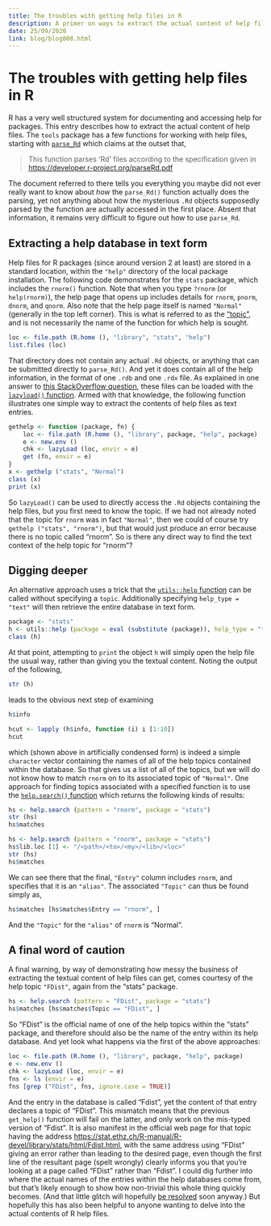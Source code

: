 ```yaml
---
title: The troubles with getting help files in R
description: A primer on ways to extract the actual content of help files. Because one day people will hopefully start text-mining these things, and show us all sorts of things we never knew about the people who make R packages. When they do, this entry will hopefully help.
date: 25/09/2020
link: blog/blog008.html
---
```


# The troubles with getting help files in R

R has a very well structured system for documenting and accessing help for
packages. This entry describes how to extract the actual content of help files.
The `tools` package has a few functions for working with help files, starting
with
[`parse_Rd`](https://stat.ethz.ch/R-manual/R-patched/library/tools/html/parse_Rd.html)
which claims at the outset that,

> This function parses ‘Rd’ files according to the specification given in [https://developer.r-project.org/parseRd.pdf](https://developer.r-project.org/parseRd.pdf)

The document referred to there tells you everything you maybe did not ever
really want to know about *how* the `parse_Rd()` function actually does the
parsing, yet not anything about how the mysterious `.Rd` objects supposedly
parsed by the function are actually accessed in the first place. Absent that
information, it remains very difficult to figure out how to use `parse_Rd`.

## Extracting a help database in text form

Help files for R packages (since around version 2 at least) are stored in
a standard location, within the `"help"` directory of the local package
installation. The following code demonstrates for the `stats` package, which
includes the `rnorm()` function. Note that when you type `?rnorm` (or
`help(rnorm)`), the help page that opens up includes details for `rnorm`,
`pnorm`, `dnorm`, and `qnorm`. Also note that the help page itself is named
`"Normal"` (generally in the top left corner). This is what is referred to as
the
["topic"](https://cran.r-project.org/doc/manuals/R-exts.html#Documenting-functions),
and is not necessarily the name of the function for which help is sought.

```r
loc <- file.path (R.home (), "library", "stats", "help")
list.files (loc)
```

That directory does not contain any actual `.Rd` objects, or anything that can
be submitted directly to `parse_Rd()`. And yet it does contain all of the help
information, in the format of one `.rdb` and one `.rdx` file. As explained in
one answer to [this StackOverflow question](
https://stackoverflow.com/questions/46184224/how-to-open-rdb-file-using-r),
these files can be loaded with the [`lazyload()`
function](https://stat.ethz.ch/R-manual/R-devel/library/base/html/lazyload.html).
Armed with that knowledge, the following function illustrates one simple way to
extract the contents of help files as text entries.

```r
gethelp <- function (package, fn) {
    loc <- file.path (R.home (), "library", package, "help", package)
    e <- new.env ()
    chk <- lazyLoad (loc, envir = e)
    get (fn, envir = e)
}
x <- gethelp ("stats", "Normal")
class (x)
print (x)
```

So `lazyLoad()` can be used to directly access the `.Rd` objects containing the
help files, but you first need to know the topic. If we had not already noted
that the topic for `rnorm` was in fact `"Normal"`, then we could of course try
`gethelp ("stats", "rnorm")`, but that would just produce an error because
there is no topic called "rnorm". So is there any direct way to find the text
context of the help topic for "rnorm"?


## Digging deeper

An alternative approach uses a trick that the [`utils::help`
function](https://stat.ethz.ch/R-manual/R-devel/library/utils/html/help.html)
can be called without specifying a `topic`. Additionally specifying `help_type
= "text"` will then retrieve the entire database in text form.

```r
package <- "stats"
h <- utils::help (package = eval (substitute (package)), help_type = "text")
class (h)
```
At that point, attempting to `print` the object `h` will simply open the help
file the usual way, rather than giving you the textual content. Noting the
output of the following,
```r
str (h)
```
leads to the obvious next step of examining
```r
h$info
```
```r
hcut <- lapply (h$info, function (i) i [1:10])
hcut
```
which (shown above in artificially condensed form) is indeed a simple
`character` vector containing the names of all of the help topics contained
within the database. So that gives us a list of all of the topics, but we will
do not know how to match `rnorm` on to its associated topic of `"Normal"`. One
approach for finding topics associated with a specified function is to use the
[`help.search()`
function](https://stat.ethz.ch/R-manual/R-devel/library/utils/html/help.search.html)
which returns the following kinds of results:

```r
hs <- help.search (pattern = "rnorm", package = "stats")
str (hs)
hs$matches
```
```r
hs <- help.search (pattern = "rnorm", package = "stats")
hs$lib.loc [1] <- "/<path>/<to>/<my>/<lib>/<loc>"
str (hs)
hs$matches
```

We can see there that the final, `"Entry"` column includes `rnorm`, and
specifies that it is an `"alias"`. The associated `"Topic"` can thus be found
simply as,

```r
hs$matches [hs$matches$Entry == "rnorm", ]
```

And the `"Topic"` for the `"alias"` of `rnorm` is "Normal".


## A final word of caution

A final warning, by way of demonstrating how messy the business of extracting
the textual content of help files can get, comes courtesy of the help topic
`"FDist"`, again from the "stats" package.

```r
hs <- help.search (pattern = "FDist", package = "stats")
hs$matches [hs$matches$Topic == "FDist", ]
```

So "FDist" is the official name of one of the help topics within the "stats"
package, and therefore should also be the name of the entry within its help
database. And yet look what happens via the first of the above approaches:

```r
loc <- file.path (R.home (), "library", package, "help", package)
e <- new.env ()
chk <- lazyLoad (loc, envir = e)
fns <- ls (envir = e)
fns [grep ("FDist", fns, ignore.case = TRUE)]
```
And the entry in the database is called "Fdist", yet the content of that entry
declares a topic of "FDist". This mismatch means that the previous `get_help()`
function will fail on the latter, and only work on the mis-typed version of
"Fdist". It is also manifest in the official web page for that topic having the
address
[https://stat.ethz.ch/R-manual/R-devel/library/stats/html/Fdist.html](https://stat.ethz.ch/R-manual/R-devel/library/stats/html/Fdist.html),
with the same address using "FDist" giving an error rather than leading to the
desired page, even though the first line of the resultant page (spelt wrongly)
clearly informs you that you're looking at a page called "FDist" rather than
"Fdist". I could dig further into where the actual names of the entries within
the help databases come from, but that's likely enough to show how non-trivial
this whole thing quickly becomes. (And that little glitch will hopefully [be
resolved](https://bugs.r-project.org/bugzilla/show_bug.cgi?id=17927) soon
anyway.) But hopefully this has also been helpful to anyone wanting to delve
into the actual contents of R help files.


